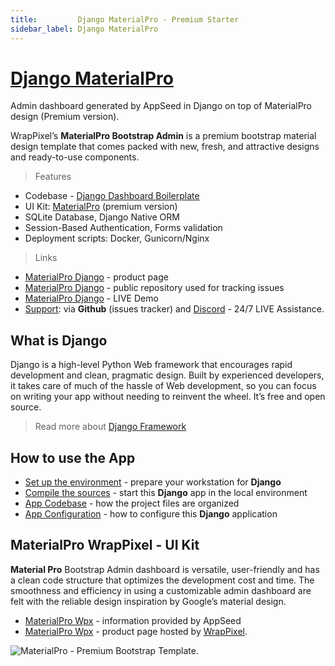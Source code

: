 ```yaml
---
title:         Django MaterialPro - Premium Starter
sidebar_label: Django MaterialPro
---
```


# [Django MaterialPro](https://appseed.us/product/material-wpx-pro/django/)

<SubHeading> Admin dashboard generated by AppSeed in Django on top of MaterialPro design (Premium version).</SubHeading>

WrapPixel’s **MaterialPro Bootstrap Admin** is a premium bootstrap material design template that comes packed with new, fresh, and attractive designs and ready-to-use components.&#x20;

> Features

- Codebase - [Django Dashboard Boilerplate](../../boilerplate-code/starters/django-dashboard.mdx)
- UI Kit: [MaterialPro](../../content/bootstrap-template/materialpro-wpx.mdx) (premium version)&#x20;
- SQLite Database, Django Native ORM
- Session-Based Authentication, Forms validation
- Deployment scripts: Docker, Gunicorn/Nginx&#x20;

> Links

- [MaterialPro Django](https://appseed.us/product/material-wpx-pro/django/) - product page
- [MaterialPro Django](https://github.com/app-generator/django-material-wpx-pro) - public repository used for tracking issues &#x20;
- [MaterialPro Django](https://django-material-wpx-pro.appseed-srv1.com/) - LIVE Demo
- [Support](https://appseed.us/support): via **Github** (issues tracker) and [Discord](https://discord.gg/fZC6hup) - 24/7 LIVE Assistance.&#x20;

## What is Django

Django is a high-level Python Web framework that encourages rapid development and clean, pragmatic design. Built by experienced developers, it takes care of much of the hassle of Web development, so you can focus on writing your app without needing to reinvent the wheel. It’s free and open source.

> Read more about [Django Framework](../../content/what-is/django.mdx)

## How to use the App

- [Set up the environment](../../boilerplate-code/starters/django-dashboard.mdx#environment-1) - prepare your workstation for **Django**
- [Compile the sources](../../boilerplate-code/starters/django-dashboard.mdx#build-the-app-1) - start this **Django** app in the local environment
- [App Codebase](../../boilerplate-code/starters/django-dashboard.mdx#app-codebase) - how the project files are organized
- [App Configuration](../../boilerplate-code/starters/django-dashboard.mdx#app-configuration) - how to configure this **Django** application

## MaterialPro WrapPixel - UI Kit

**Material Pro** Bootstrap Admin dashboard is versatile, user-friendly and has a clean code structure that optimizes the development cost and time. The smoothness and efficiency in using a customizable admin dashboard are felt with the reliable design inspiration by Google’s material design.

- [MaterialPro Wpx](../../content/bootstrap-template/materialpro-wpx.mdx) - information provided by AppSeed
- [MaterialPro Wpx](https://bit.ly/2NRHoFb) - product page hosted by [WrapPixel](../../content/partners/wrappixel.mdx).&#x20;

![MaterialPro - Premium Bootstrap Template.](../../../static/assets/docs-cover-materialpro-wpx.jpg)
